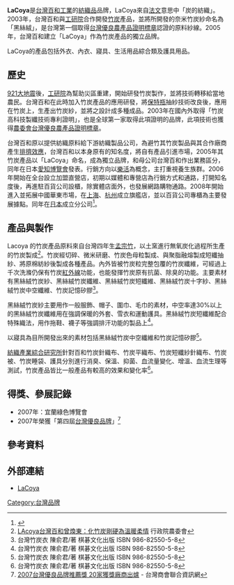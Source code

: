 {{NotChineseTitle|time=2015-12-14T04:39:17+00:00}}
'''LaCoya'''是[[台灣百和工業|台灣百和工業]]的[[紡織品|紡織品]]品牌，LaCoya來自[[法文|法文]]意思中「炭的紡織」。2003年，台灣百和與[[工研院|工研院]]合作開發[[竹炭|竹炭]]產品，並將所開發的奈米竹炭紗命名為「黑絲絨」，是台灣第一個取得[[台灣優良農產品證明標章|台灣優良農產品證明標章]]認證的原料紗線。2005年，台灣百和建立「LaCoya」作為竹炭產品的獨立品牌。

LaCoya的產品包括外衣、內衣、寢具、生活用品綜合類及護具用品。

== 歷史 ==
[[921大地震|921大地震]]後，[[工研院|工研院]]為幫助災區重建，開始研發竹炭製作，並將技術轉移給當地農民。台灣百和在此時加入竹炭產品的應用研發，將[[保特瓶|保特瓶]]抽紗技術改良後，應用在竹炭上，生產出竹炭紗，並將之設計成多種成品。2003年在國內外取得「竹炭高科技製纖技術專利證明」，也是全球第一家取得此項證明的品牌，此項技術也獲得[[農委會|農委會]][[台灣優良農產品證明標章|台灣優良農產品證明標章]]。

台灣百和原以提供紡織原料給下游紡織製品公司，為避竹其竹炭製品與其合作廠商產生[[排擠效應|排擠效應]]，台灣百和以本身原有的知名度，將自有產品引進市場，2005年其竹炭產品以「LaCoya」命名，成為獨立品牌，和母公司台灣百和作出業務區分，同年在日本[[2005年日本國際博覽會|愛知博覽會]]發表。行銷方向以[[樂活|樂活]]為概念，主打重視養生族群。2006年開始在全台設立加盟直營店，初期以媒體和專營店為行銷方式和通路，打開知名度後，再進駐百貨公司設櫃，除實體店面外，也發展網路購物通路。2008年開始進入並拓展中國華東市場，在[[上海|上海]]、[[杭州|杭州]]成立旗艦店，並以百貨公司專櫃為主要發展據點。同年在[[日本|日本]]成立分公司<ref>{{Cite web |url=http://www.lacoya.com/ |title=LaCoya 官方網站 |access-date=2009-01-05 |archive-url=https://web.archive.org/web/20080513110958/http://www.lacoya.com/ |archive-date=2008-05-13 |dead-url=yes }}</ref>。

== 產品與製作 ==
Lacoya 的竹炭產品原料來自台灣四年生[[孟宗竹|孟宗竹]]，以土窯進行無氧炭化過程所生產的竹炭製成<ref>[http://kids.coa.gov.tw/personage.php?k_type=view&id=N_eden1_20060627173240&catalogs=PC01,PC05 LAcoya台灣百和曾煥東：化竹炭剛硬為溫暖柔情] {{Wayback|url=http://kids.coa.gov.tw/personage.php?k_type=view&id=N_eden1_20060627173240&catalogs=PC01,PC05 |date=20160306145600 }} 行政院農委會</ref>。竹炭經切碎、微米研磨、竹炭色母粒製成、與聚脂融熔製成短纖抽紗、將原棉紡紗後製成各種產品。內外皆被竹炭粒完整包覆的竹炭纖維，可經過上千次洗滌仍保有竹炭[[紅外線|紅外線]]功能，也能發揮竹炭原有抗菌、除臭的功能。主要素材有黑絲絨竹炭紗、黑絲絨竹炭纖維、黑絲絨竹炭短纖維、黑絲絨竹炭十字紗、黑絲絨竹炭中空纖維、竹炭記憶矽膠<ref name=twcc>台灣竹炭衣 陳俞君/著 棋碁文化出版 ISBN 986-82550-5-8</ref>。

黑絲絨竹炭紗主要用作一般服飾、帽子、圍巾、毛巾的素材，中空率達30%以上的黑絲絨竹炭纖維用在強調保暖的外套、雪衣和運動護具。黑絲絨竹炭短纖維配合特殊織法，用作拖鞋、襪子等強調排汗功能的製品上<ref name=twcc>台灣竹炭衣 陳俞君/著 棋碁文化出版 ISBN 986-82550-5-8</ref>。

以寢具為目所開發出來的素材包括黑絲絨竹炭中空纖維和竹炭記憶矽膠<ref name=twcc>台灣竹炭衣 陳俞君/著 棋碁文化出版 ISBN 986-82550-5-8</ref>。

[[紡織產業綜合研究所|紡織產業綜合研究所]]針對百和竹炭針織布、竹炭平織布、竹炭短纖紗針織布、竹炭被、竹炭睡袋、護具分別進行消臭、保溫、抑菌、血流量變化、增溫、血流生理等測試，竹炭產品皆比一般產品有較高的效果和變化率<ref name=twcc>台灣竹炭衣 陳俞君/著 棋碁文化出版 ISBN 986-82550-5-8</ref>。

== 得獎、參展記錄 ==
*2007年：宜蘭綠色博覽會
*2007年榮獲「第四屆[[台灣優良品牌|台灣優良品牌]]」<ref>[http://www.tcoc.org.tw/IS/Dotnet/ShowArticle.aspx?ID=29360 2007台灣優良品牌推薦獎 20家獲獎廠商出爐] {{Wayback|url=http://www.tcoc.org.tw/IS/Dotnet/ShowArticle.aspx?ID=29360 |date=20191018032422 }} - 台灣商會聯合資訊網</ref>

== 參考資料 ==
<references/>

== 外部連結 ==
*[https://web.archive.org/web/20080513110958/http://www.lacoya.com/ LaCoya]

[[Category:台灣品牌|Category:台灣品牌]]